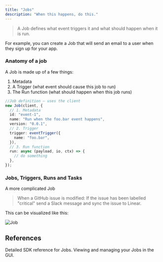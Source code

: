 ```yaml
---
title: "Jobs"
description: "When this happens, do this."
---
```


> A Job defines what event triggers it and what should happen when it is run.

For example, you can create a Job that will send an email to a user when they sign up for your app.

### Anatomy of a job

A Job is made up of a few things:

1. Metadata
2. A Trigger (what event should cause this job to run)
3. The Run function (what should happen when this job runs)

```ts
//Job definition – uses the client
new Job(client, {
  // 1. Metadata
  id: "event-1",
  name: "Run when the foo.bar event happens",
  version: "0.0.1",
  // 2. Trigger
  trigger: eventTrigger({
    name: "foo.bar",
  }),
  // 3. Run function
  run: async (payload, io, ctx) => {
    // do something
  },
});
```

### Jobs, Triggers, Runs and Tasks

A more complicated Job

> When a GitHub issue is modified: If the issue has been labelled "critical" send a Slack message and sync the issue to Linear.

This can be visualized like this:

![Job](/images/job-concept.png)

## References

<CardGroup>
  <Card title="Job SDK reference" icon="wrench" href="/sdk/job">
    Detailed SDK reference for Jobs.
  </Card>
  <Card
    title="Managing Jobs GUI"
    icon="globe"
    href="/documentation/guides/managing-jobs"
  >
    Viewing and managing your Jobs in the GUI.
  </Card>
</CardGroup>
